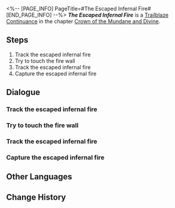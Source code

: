 <%-- [PAGE_INFO]
PageTitle=#The Escaped Infernal Fire#
[END_PAGE_INFO] --%>
{{Stub|Dialogue.}}
{{Mission Infobox
|id            = 2000903
|title         = 
|image         = <!--Mission The Escaped Infernal Fire.png-->
|type          = Trailblaze Continuance
|event_name    = 
|chapter       = Crown of the Mundane and Divine
|requirements  = 
|summary       = <!--official mission summary from Fate's Atlas-->
|characters    = Dr. Ratio; Screwllum; Trailblazer
|startLocation = [[Herta Space Station]] - [[<!--starting area-->]]
|world         = Herta Space Station
|area          = <!--starting area-->
|prev          = 
|next          = 
|rewards       = 
}}
'''''The Escaped Infernal Fire''''' is a [[Trailblaze Continuance]] in the chapter [[Crown of the Mundane and Divine]].

==Steps==
# Track the escaped infernal fire
# Try to touch the fire wall
# Track the escaped infernal fire
# Capture the escaped infernal fire

<!--
==Gameplay Notes==

--><!--
==Trial Character==

-->
==Dialogue==
{{Stub Dialogue}}
{{Dialogue Start}}
:{{tx}}
{{Dialogue End}}

===Track the escaped infernal fire===
{{Mission Description|type=continuance|location=<!--to be added-->|update|Despite catching up to the infernal fire, its ability to shuttle through space allows it to escape again.}}
{{Dialogue Start}}
:{{tx}}
{{Dialogue End}}

===Try to touch the fire wall===
{{Mission Description|type=continuance|location=<!--to be added-->|update|The infernal fire made bizarre walls of flame as it ran away. Passing through these walls of flame will cause deviations in your three-dimensional coordinates.}}
{{Dialogue Start}}
:{{tx}}
{{Dialogue End}}

===Track the escaped infernal fire===
{{Mission Description|type=continuance|location=<!--to be added-->|update|Despite catching up to the infernal fire, its ability to shuttle through space allows it to escape again.}}
{{Dialogue Start}}
:{{tx}}
{{Dialogue End}}

===Capture the escaped infernal fire===
{{Mission Description|type=continuance|location=<!--to be added-->|update|The power of the infernal fire is visibly declining. This is a great chance to capture it.}}
{{Dialogue Start}}
:{{tx}}
{{Dialogue End}}

==Other Languages==
{{Other Languages
|en   = The Escaped Infernal Fire
|zhs  = 逃逸冥火
|zht  = 逃逸冥火
|ja   = 逃走した冥火
|ko   = 도망친 명화
|es   = Fuego del infierno a la fuga
|fr   = Feu infernal en cavale
|ru   = Сбежавший огонь
|th   = เพลิงอนธการที่หลบหนี
|vi   = Hỏa Ngục Trốn Chạy
|de   = Entkommenes Inferno
|id   = Kabur dari Api Inferno
|pt   = O Fogo Infernal em Fuga
}}

==Change History==
{{Change History|1.6}}
